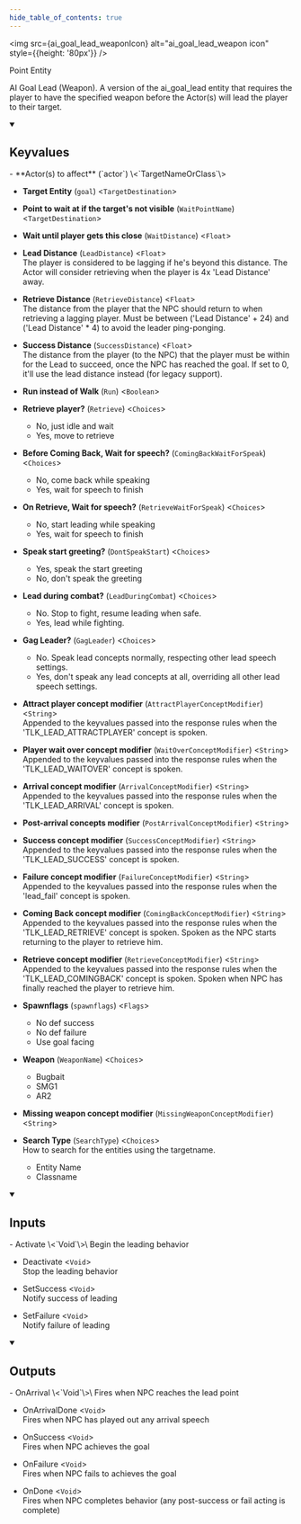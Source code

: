 ```yaml
---
hide_table_of_contents: true
---
```


<!---
!!!!!!
THIS PAGE IS AUTOGENERATED FROM GAME FGD DEFINITIONS!
DO NOT EDIT MANUALLY!
!!!!!!

In order to make edits, you can make an annotation file in /fgd_dump_overrides
-->



<img src={ai_goal_lead_weaponIcon} alt="ai_goal_lead_weapon icon" style={{height: '80px'}} />

Point Entity

AI Goal Lead (Weapon). A version of the ai_goal_lead entity that requires the player to have the specified weapon before the Actor(s) will lead the player to their target.

<details open>
<summary><h2>Keyvalues</h2></summary>
- **Actor(s) to affect** (`actor`) \<`TargetNameOrClass`\>

- **Target Entity** (`goal`) \<`TargetDestination`\>

- **Point to wait at if the target's not visible** (`WaitPointName`) \<`TargetDestination`\>

- **Wait until player gets this close** (`WaitDistance`) \<`Float`\>

- **Lead Distance** (`LeadDistance`) \<`Float`\>\
The player is considered to be lagging if he's beyond this distance.  The Actor will consider retrieving when the player is 4x 'Lead Distance' away.

- **Retrieve Distance** (`RetrieveDistance`) \<`Float`\>\
The distance from the player that the NPC should return to when retrieving a lagging player. Must be between ('Lead Distance' + 24) and ('Lead Distance' * 4) to avoid the leader ping-ponging.

- **Success Distance** (`SuccessDistance`) \<`Float`\>\
The distance from the player (to the NPC) that the player must be within for the Lead to succeed, once the NPC has reached the goal. If set to 0, it'll use the lead distance instead (for legacy support).

- **Run instead of Walk** (`Run`) \<`Boolean`\>

- **Retrieve player?** (`Retrieve`) \<`Choices`\>
  - No, just idle and wait 
  - Yes, move to retrieve 


- **Before Coming Back, Wait for speech?** (`ComingBackWaitForSpeak`) \<`Choices`\>
  - No, come back while speaking 
  - Yes, wait for speech to finish 


- **On Retrieve, Wait for speech?** (`RetrieveWaitForSpeak`) \<`Choices`\>
  - No, start leading while speaking 
  - Yes, wait for speech to finish 


- **Speak start greeting?** (`DontSpeakStart`) \<`Choices`\>
  - Yes, speak the start greeting 
  - No, don't speak the greeting 


- **Lead during combat?** (`LeadDuringCombat`) \<`Choices`\>
  - No. Stop to fight, resume leading when safe. 
  - Yes, lead while fighting. 


- **Gag Leader?** (`GagLeader`) \<`Choices`\>
  - No. Speak lead concepts normally, respecting other lead speech settings. 
  - Yes, don't speak any lead concepts at all, overriding all other lead speech settings. 


- **Attract player concept modifier** (`AttractPlayerConceptModifier`) \<`String`\>\
Appended to the keyvalues passed into the response rules when the 'TLK_LEAD_ATTRACTPLAYER' concept is spoken.

- **Player wait over concept modifier** (`WaitOverConceptModifier`) \<`String`\>\
Appended to the keyvalues passed into the response rules when the 'TLK_LEAD_WAITOVER' concept is spoken.

- **Arrival concept modifier** (`ArrivalConceptModifier`) \<`String`\>\
Appended to the keyvalues passed into the response rules when the 'TLK_LEAD_ARRIVAL' concept is spoken.

- **Post-arrival concepts modifier** (`PostArrivalConceptModifier`) \<`String`\>

- **Success concept modifier** (`SuccessConceptModifier`) \<`String`\>\
Appended to the keyvalues passed into the response rules when the 'TLK_LEAD_SUCCESS' concept is spoken.

- **Failure concept modifier** (`FailureConceptModifier`) \<`String`\>\
Appended to the keyvalues passed into the response rules when the 'lead_fail' concept is spoken.

- **Coming Back concept modifier** (`ComingBackConceptModifier`) \<`String`\>\
Appended to the keyvalues passed into the response rules when the 'TLK_LEAD_RETRIEVE' concept is spoken. Spoken as the NPC starts returning to the player to retrieve him.

- **Retrieve concept modifier** (`RetrieveConceptModifier`) \<`String`\>\
Appended to the keyvalues passed into the response rules when the 'TLK_LEAD_COMINGBACK' concept is spoken. Spoken when NPC has finally reached the player to retrieve him.

- **Spawnflags** (`spawnflags`) \<`Flags`\>
  - No def success 
  - No def failure 
  - Use goal facing 


- **Weapon** (`WeaponName`) \<`Choices`\>
  - Bugbait 
  - SMG1 
  - AR2 


- **Missing weapon concept modifier** (`MissingWeaponConceptModifier`) \<`String`\>

- **Search Type** (`SearchType`) \<`Choices`\>\
How to search for the entities using the targetname.
  - Entity Name 
  - Classname 



 </details>
<details open>
<summary><h2>Inputs</h2></summary>
- Activate \<`Void`\>\
Begin the leading behavior

- Deactivate \<`Void`\>\
Stop the leading behavior

- SetSuccess \<`Void`\>\
Notify success of leading

- SetFailure \<`Void`\>\
Notify failure of leading


 </details>
<details open>
<summary><h2>Outputs</h2></summary>
- OnArrival \<`Void`\>\
Fires when NPC reaches the lead point

- OnArrivalDone \<`Void`\>\
Fires when NPC has played out any arrival speech

- OnSuccess \<`Void`\>\
Fires when NPC achieves the goal

- OnFailure \<`Void`\>\
Fires when NPC fails to achieves the goal

- OnDone \<`Void`\>\
Fires when NPC completes behavior (any post-success or fail acting is complete)


 </details>